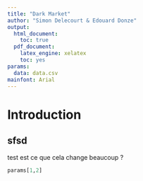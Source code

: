 ```yaml
---
title: "Dark Market"
author: "Simon Delecourt & Edouard Donze"
output:
  html_document:
    toc: true
  pdf_document:
    latex_engine: xelatex
    toc: yes
params:
  data: data.csv
mainfont: Arial
---
```


# Introduction
## sfsd

test 
est ce que cela change beaucoup ?

```r
params[1,2]
```

